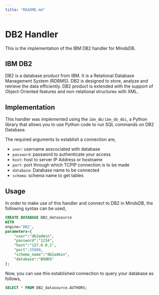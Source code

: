 ```yaml
---
title: "README.md"
---
```


# DB2 Handler

This is the implementation of the IBM DB2 handler for MindsDB.

## IBM DB2
DB2 is a database product from IBM. It is a Relational Database Management System (RDBMS). DB2 is designed to store, analyze and retrieve the data efficiently. DB2 product is extended with the support of Object-Oriented features and non-relational structures with XML.

## Implementation
This handler was implemented using the `ibm_db/ibm_db_dbi`, a Python library that allows you to use Python code to run SQL commands on DB2 Database.

The required arguments to establish a connection are,
* `user`: username asscociated with database
* `password`: password to authenticate your access
* `host`: host to server IP Address or hostname
* `port`: port through which TCPIP connection is to be made
* `database`: Database name to be connected
* `schema`: schema name to get tables 

## Usage
In order to make use of this handler and connect to DB2 in MindsDB, the following syntax can be used,
~~~~sql
CREATE DATABASE DB2_datasource
WITH
engine='DB2',
parameters={
    "user":"db2admin",
    "password":"1234",
    "host":"127.0.0.1",
    "port":25000,
    "schema_name":"db2admin",
    "database":"BOOKS"
};
~~~~

Now, you can use this established connection to query your database as follows,
~~~~sql
SELECT * FROM DB2_datasource.AUTHORS;
~~~~
